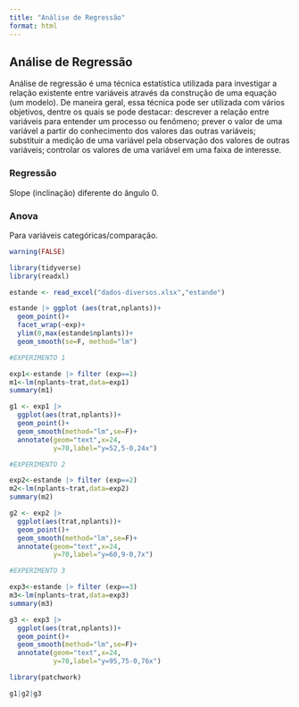 ```yaml
---
title: "Análise de Regressão"
format: html
---
```


## Análise de Regressão

Análise de regressão é uma técnica estatística utilizada para investigar a relação existente entre variáveis através da construção de uma equação (um modelo). De maneira geral, essa técnica pode ser utilizada com vários objetivos, dentre os quais se pode destacar: descrever a relação entre variáveis para entender um processo ou fenômeno; prever o valor de uma variável a partir do conhecimento dos valores das outras variáveis; substituir a medição de uma variável pela observação dos valores de outras variáveis; controlar os valores de uma variável em uma faixa de interesse.

### Regressão

Slope (inclinação) diferente do ângulo 0.

### Anova

Para variáveis categóricas/comparação.

```r
warning(FALSE)

library(tidyverse)
library(readxl)

estande <- read_excel("dados-diversos.xlsx","estande")

estande |> ggplot (aes(trat,nplants))+
  geom_point()+
  facet_wrap(~exp)+
  ylim(0,max(estande$nplants))+
  geom_smooth(se=F, method="lm")
```

```r
#EXPERIMENTO 1

exp1<-estande |> filter (exp==1)
m1<-lm(nplants~trat,data=exp1)
summary(m1)

g1 <- exp1 |> 
  ggplot(aes(trat,nplants))+
  geom_point()+
  geom_smooth(method="lm",se=F)+
  annotate(geom="text",x=24,
           y=70,label="y=52,5-0,24x")
```

```r
#EXPERIMENTO 2

exp2<-estande |> filter (exp==2)
m2<-lm(nplants~trat,data=exp2)
summary(m2)

g2 <- exp2 |> 
  ggplot(aes(trat,nplants))+
  geom_point()+
  geom_smooth(method="lm",se=F)+
  annotate(geom="text",x=24,
           y=70,label="y=60,9-0,7x")
```

```r
#EXPERIMENTO 3

exp3<-estande |> filter (exp==3)
m3<-lm(nplants~trat,data=exp3)
summary(m3)

g3 <- exp3 |> 
  ggplot(aes(trat,nplants))+
  geom_point()+
  geom_smooth(method="lm",se=F)+
  annotate(geom="text",x=24,
           y=70,label="y=95,75-0,76x")
```

```r
library(patchwork)

g1|g2|g3
```
